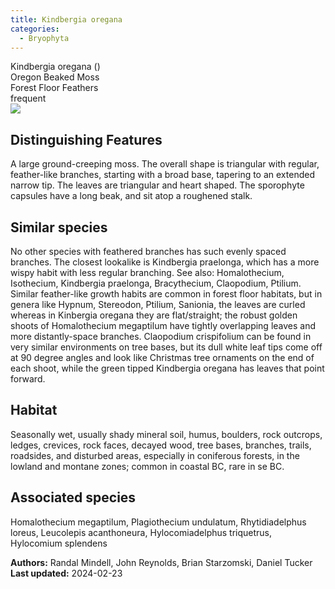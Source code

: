 ```yaml
---
title: Kindbergia oregana
categories:
  - Bryophyta
---
```


<div class="info-panel">
 <div class="info-top">
  <div class="taxon-scientific"><span class="taxon-name">Kindbergia oregana</span> <span class="taxon-authority"></span> <span class="taxon-family">()</span></div>
  <div class="taxon-common">Oregon Beaked Moss</div>
 </div>
 <div class="info-bottom">
  <div class="taxon-qnd">Forest Floor Feathers</div>
  <div class="taxon-abundance">frequent</div>
 </div>
</div>

<div class="tab-index">
 <div class="tab-microscope"><img src="../img/bryo guide microscope.png"/></div>
</div>

## Distinguishing Features

A large ground-creeping moss. The overall shape is triangular with regular, feather-like branches, starting with a broad base, tapering to an extended narrow tip. The leaves are triangular and heart shaped. The sporophyte capsules have a long beak, and sit atop a roughened stalk.

## Similar species

No other species with feathered branches has such evenly spaced branches. The closest lookalike is Kindbergia praelonga, which has a more wispy habit with less regular branching. See also: Homalothecium, Isothecium, Kindbergia praelonga, Bracythecium, Claopodium, Ptilium. Similar feather-like growth habits are common in forest floor habitats, but in genera like Hypnum, Stereodon, Ptilium, Sanionia, the leaves are curled whereas in Kinbergia oregana they are flat/straight; the robust golden shoots of Homalothecium megaptilum have tightly overlapping leaves and more distantly-space branches. Claopodium crispifolium can be found in very similar environments on tree bases, but its dull white leaf tips come off at 90 degree angles and look like Christmas tree ornaments on the end of each shoot, while the green tipped Kindbergia oregana has leaves that point forward.

## Habitat

Seasonally wet, usually shady mineral soil, humus, boulders, rock outcrops, ledges, crevices, rock faces, decayed wood, tree bases, branches, trails, roadsides, and disturbed areas, especially in coniferous forests, in the lowland and montane zones; common in coastal BC, rare in se BC.

## Associated species

Homalothecium megaptilum, Plagiothecium undulatum, Rhytidiadelphus loreus, Leucolepis acanthoneura, Hylocomiadelphus triquetrus, Hylocomium splendens

<div class="taxon-footer">
 <div class="taxon-authors"><b>Authors:</b> <span>Randal Mindell, John Reynolds, Brian Starzomski, Daniel Tucker</span></div>
 <div class="taxon-update"><b>Last updated:</b> <span>2024-02-23</span></div>
</div>

